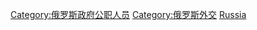 {{Commonscat|Diplomats of Russia}}

[[Category:俄罗斯政府公职人员|Category:俄罗斯政府公职人员]]
[[Category:俄罗斯外交|Category:俄罗斯外交]]
[[Category:各国外交官|Russia]]
